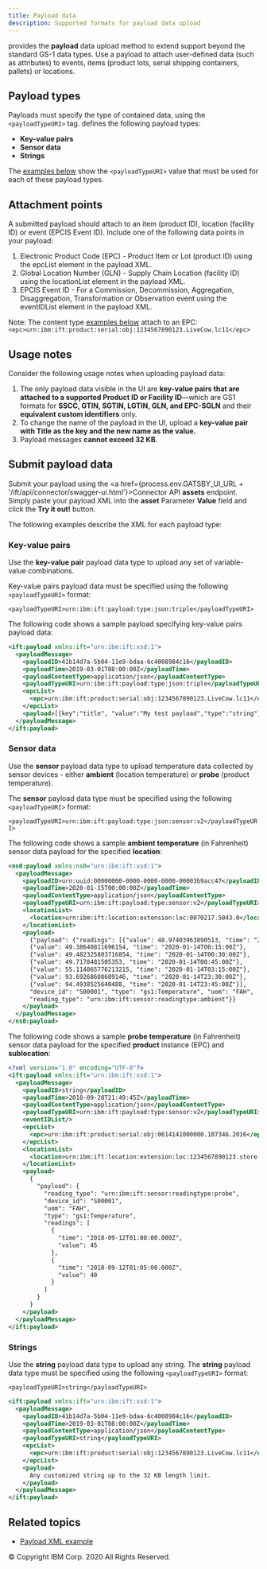 ```yaml
---
title: Payload data
description: Supported formats for payload data upload
---
```


<PageDescription>

**<SolutionName />** provides the **payload** data upload method to extend
support beyond the standard GS-1 data types. Use a payload to attach user-defined
data (such as attributes) to events, items (product lots, serial shipping
containers, pallets) or locations.

</PageDescription>

## Payload types

Payloads must specify the type of contained data, using the `<payloadTypeURI>` tag. <SolutionName />
defines the following payload types:

- **Key-value pairs**
- **Sensor data**
- **Strings**

The [examples below](#submit-payload-data) show the `<payloadTypeURI>` value that
must be used for each of these payload types.

## Attachment points

A submitted payload should attach to an item (product ID), location (facility ID)
or event (EPCIS Event ID). Include one of the following data points in your payload:

1. Electronic Product Code (EPC) - Product Item or Lot (product ID) using the
epcList element in the payload XML.
2. Global Location Number (GLN) - Supply Chain Location (facility ID) using the
locationList element in the payload XML.
3. EPCIS Event ID - For a Commission, Decommission, Aggregation, Disaggregation,
Transformation or Observation event using the eventIDList element in the payload XML.

Note: The content type [examples below](#submit-payload-data) attach to an EPC:
`<epc>urn:ibm:ift:product:serial:obj:1234567890123.LiveCow.lc11</epc>`

## Usage notes

Consider the following usage notes when uploading payload data:

1. The only payload data visible in the UI are **key-value pairs that are attached
to a supported Product ID or Facility ID**&mdash;which are GS1 formats for **SSCC,
GTIN, SGTIN, LGTIN, GLN, and EPC-SGLN** and their **equivalent custom identifiers** only.
2. To change the name of the payload in the <SolutionName /> UI, upload a **key-value
pair with Title as the key and the new name as the value.**
3. Payload messages **cannot exceed 32 KB**.

## Submit payload data

Submit your payload using the <SolutionName /> <a href={process.env.GATSBY_UI_URL + '/ift/api/connector/swagger-ui.html'}>Connector API</a>
**assets** endpoint. Simply paste your payload XML into the **asset** Parameter **Value**
field and click the **Try it out!** button.

The following examples describe the XML for each payload type:

### Key-value pairs

Use the **key-value pair** payload data type to upload any set of variable-value combinations.

Key-value pairs payload data must be specified using the following `<payloadTypeURI>` format:

`<payloadTypeURI>urn:ibm:ift:payload:type:json:triple</payloadTypeURI>`

The following code shows a sample payload specifying key-value pairs payload data:

```xml
<ift:payload xmlns:ift="urn:ibm:ift:xsd:1">
  <payloadMessage>
    <payloadID>41b14d7a-5b04-11e9-bdaa-6c4008984c16</payloadID>
    <payloadTime>2019-03-01T08:00:00Z</payloadTime>
    <payloadContentType>application/json</payloadContentType>
    <payloadTypeURI>urn:ibm:ift:payload:type:json:triple</payloadTypeURI>
    <epcList>
      <epc>urn:ibm:ift:product:serial:obj:1234567890123.LiveCow.lc11</epc>
    </epcList>
    <payload>[{key":"title", "value":"My test payload","type":"string"}, {"key": "Lot Number", "value": "LiveCow.lc11", "type": "string"}, {"key": "Lairage Intake Date", "value": "2019-03-01 08:00:00", "type": "string"}, {"key": "Herd Number", "value": "Herd-lc11", "type": "string"}, {"key": "Site Code", "value": "Site0001", "type": "string"}, {"key": "Eartag", "value": "Ear-lc11", "type": "string"}]</payload>
  </payloadMessage>
</ift:payload>
```

### Sensor data

Use the **sensor** payload data type to upload temperature data collected by sensor
devices - either **ambient** (location temperature) or **probe** (product temperature).

The **sensor** payload data type must be specified using the following `<payloadTypeURI>` format:

`<payloadTypeURI>urn:ibm:ift:payload:type:json:sensor:v2</payloadTypeURI>`

The following code shows a sample **ambient temperature** (in Fahrenheit) sensor data
payload for the specified **location**:

```xml
<ns0:payload xmlns:ns0="urn:ibm:ift:xsd:1">
  <payloadMessage>
    <payloadID>urn:uuid:00000000-0000-0000-0000-00003b9acc47</payloadID>
    <payloadTime>2020-01-15T00:00:00Z</payloadTime>
    <payloadContentType>application/json</payloadContentType>
    <payloadTypeURI>urn:ibm:ift:payload:type:sensor:v2</payloadTypeURI>
    <locationList>
      <location>urn:ibm:ift:location:extension:loc:0070217.5043.0</location>
    </locationList>
    <payload>
      {"payload": {"readings": [{"value": 48.97403963890513, "time": "2020-01-14T00:00:00Z"},
      {"value": 49.38640811696154, "time": "2020-01-14T00:15:00Z"},
      {"value": 49.482325803716854, "time": "2020-01-14T00:30:00Z"},
      {"value": 49.7178481505353, "time": "2020-01-14T00:45:00Z"},
      {"value": 55.114865776213215, "time": "2020-01-14T03:15:00Z"},
      {"value": 93.69268608689146, "time": "2020-01-14T23:30:00Z"},
      {"value": 94.4938525640488, "time": "2020-01-14T23:45:00Z"}],
      "device_id": "S00001", "type": "gs1:Temperature", "uom": "FAH",
      "reading_type": "urn:ibm:ift:sensor:readingtype:ambient"}}
    </payload>
  </payloadMessage>
</ns0:payload>
```

The following code shows a sample **probe temperature** (in Fahrenheit) sensor
data payload for the specified **product** instance (EPC) and **sublocation**:

```xml
<?xml version="1.0" encoding="UTF-8"?>
<ift:payload xmlns:ift="urn:ibm:ift:xsd:1">
  <payloadMessage>
    <payloadID>string</payloadID>
    <payloadTime>2018-09-28T21:49:45Z</payloadTime>
    <payloadContentType>application/json</payloadContentType>
    <payloadTypeURI>urn:ibm:ift:payload:type:sensor:v2</payloadTypeURI>
    <eventIDList/>
    <epcList>
      <epc>urn:ibm:ift:product:serial:obj:0614141000000.107346.2016</epc>
    </epcList>
    <locationList>
      <location>urn:ibm:ift:location:extension:loc:1234567890123.store-123.toy-department</location>
    </locationList>
    <payload>
      {
        "payload": {
          "reading_type": "urn:ibm:ift:sensor:readingtype:probe",
          "device_id": "S00001",
          "uom": "FAH",
          "type": "gs1:Temperature",
          "readings": [
            {
              "time": "2018-09-12T01:00:00.000Z",
              "value": 45
            },
            {
              "time": "2018-09-12T01:05:00.000Z",
              "value": 40
            }
          ]
        }
      }
    </payload>
  </payloadMessage>
</ift:payload>
```

### Strings

Use the **string** payload data type to upload any string. The **string** payload data type must be specified using the following `<payloadTypeURI>` format:

`<payloadTypeURI>string</payloadTypeURI>`

```xml
<ift:payload xmlns:ift="urn:ibm:ift:xsd:1">
  <payloadMessage>
    <payloadID>41b14d7a-5b04-11e9-bdaa-6c4008984c16</payloadID>
    <payloadTime>2019-03-01T08:00:00Z</payloadTime>
    <payloadContentType>application/json</payloadContentType>
    <payloadTypeURI>string</payloadTypeURI>
    <epcList>
      <epc>urn:ibm:ift:product:serial:obj:1234567890123.LiveCow.lc11</epc>
    </epcList>
    <payload>
      Any customized string up to the 32 KB length limit.
    </payload>
  </payloadMessage>
</ift:payload>
```

## Related topics

- [Payload XML example](/files/xml-annotated-samples/xml-Payload)

<PageCopyright>© Copyright IBM Corp. 2020 All Rights Reserved.</PageCopyright>
